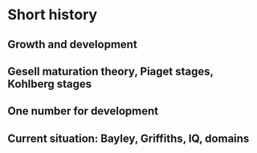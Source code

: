 # Short history

## Growth and development

## Gesell maturation theory, Piaget stages, Kohlberg stages

## One number for development

## Current situation: Bayley, Griffiths, IQ, domains
